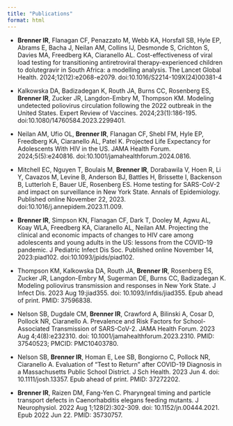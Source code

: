 ```yaml
---
title: "Publications"
format: html
---
```


-   **Brenner IR**, Flanagan CF, Penazzato M, Webb KA, Horsfall SB, Hyle EP, Abrams E, Bacha J, Neilan AM, Collins IJ, Desmonde S, Crichton S, Davies MA, Freedberg KA, Ciaranello AL. Cost-effectiveness of viral load testing for transitioning antiretroviral therapy-experienced children to dolutegravir in South Africa: a modelling analysis. The Lancet Global Health. 2024;12(12):e2068-e2079. doi:10.1016/S2214-109X(24)00381-4

-   Kalkowska DA, Badizadegan K, Routh JA, Burns CC, Rosenberg ES, **Brenner IR**, Zucker JR, Langdon-Embry M, Thompson KM. Modeling undetected poliovirus circulation following the 2022 outbreak in the United States. Expert Review of Vaccines. 2024;23(1):186-195. doi:10.1080/14760584.2023.2299401.

-   Neilan AM, Ufio OL, **Brenner IR**, Flanagan CF, Shebl FM, Hyle EP, Freedberg KA, Ciaranello AL, Patel K. Projected Life Expectancy for Adolescents With HIV in the US. JAMA Health Forum. 2024;5(5):e240816. doi:10.1001/jamahealthforum.2024.0816.

-   Mitchell EC, Nguyen T, Boulais M, **Brenner IR**, Dorabawila V, Hoen R, Li Y, Cavazos M, Levine B, Anderson BJ, Battles H, Brissette I, Backenson B, Lutterloh E, Bauer UE, Rosenberg ES. Home testing for SARS-CoV-2 and impact on surveillance in New York State. Annals of Epidemiology. Published online November 22, 2023. doi:10.1016/j.annepidem.2023.11.009.

-   **Brenner IR**, Simpson KN, Flanagan CF, Dark T, Dooley M, Agwu AL, Koay WLA, Freedberg KA, Ciaranello AL, Neilan AM. Projecting the clinical and economic impacts of changes to HIV care among adolescents and young adults in the US: lessons from the COVID-19 pandemic. J Pediatric Infect Dis Soc. Published online November 14, 2023:piad102. doi:10.1093/jpids/piad102.

-   Thompson KM, Kalkowska DA, Routh JA, **Brenner IR**, Rosenberg ES, Zucker JR, Langdon-Embry M, Sugerman DE, Burns CC, Badizadegan K. Modeling poliovirus transmission and responses in New York State. J Infect Dis. 2023 Aug 19:jiad355. doi: 10.1093/infdis/jiad355. Epub ahead of print. PMID: 37596838.

-   Nelson SB, Dugdale CM, **Brenner IR**, Crawford A, Bilinski A, Cosar D, Pollock NR, Ciaranello A. Prevalence and Risk Factors for School-Associated Transmission of SARS-CoV-2. JAMA Health Forum. 2023 Aug 4;4(8):e232310. doi: 10.1001/jamahealthforum.2023.2310. PMID: 37540523; PMCID: PMC10403780.

-   Nelson SB, **Brenner IR**, Homan E, Lee SB, Bongiorno C, Pollock NR, Ciaranello A. Evaluation of "Test to Return" after COVID-19 Diagnosis in a Massachusetts Public School District. J Sch Health. 2023 Jun 4. doi: 10.1111/josh.13357. Epub ahead of print. PMID: 37272202.

-   **Brenner IR**, Raizen DM, Fang-Yen C. Pharyngeal timing and particle transport defects in Caenorhabditis elegans feeding mutants. J Neurophysiol. 2022 Aug 1;128(2):302-309. doi: 10.1152/jn.00444.2021. Epub 2022 Jun 22. PMID: 35730757.